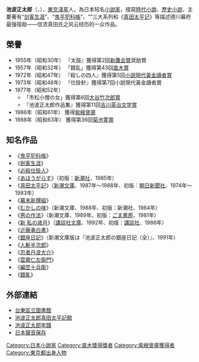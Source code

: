 {{Infobox writer
| name          = 池波 正太郎
| birth_date    = 1923年1月25日
| birth_place   = [[日本|日本]][[東京府|東京府]][[東京市|東京市]]淺草區（現[[東京都|東京都]][[台東區|台東區]][[淺草|淺草]]）
| death_date    = {{death date and age|1990|5|3|1923|1|25}}
| death_place   = [[日本|日本]][[東京都|東京都]][[千代田區|千代田區]][[神田和泉町|神田和泉町]]
| occupation    = [[小説家|小説家]]
| nationality   = {{JPN}}
| period        = 
| genre         = [[時代小説|時代小説]]、[[歴史小説|歴史小説]]
| subject       = 
| movement      = 
| notable_works = 
| awards        = 第43回[[直木三十五賞|直木三十五賞]]（1957年）<br />[[吉川英治文学賞|吉川英治文学賞]]（1977年）<br />[[紫綬褒章|紫綬褒章]]（1986年）<br />[[菊池寛賞|菊池寛賞]]（1988年）
| debut_works   = 
|image=Ikenami Shotaro.jpg|caption=|original=|pseudonym=|zi=|hao=|birthname=|birthdate=|birthplace=|deathdate=|deathplace=|notableworks=}}
'''池波正太郎'''（{{lang|ja|いけなみ しょうたろう}}，{{bd|1923年|1月25日|1990年|5月3日|Ikenami Shōtarō}}），[[東京|東京]][[淺草|淺草]]人，為日本知名[[小說家|小說家]]，擅寫[[時代小說|時代小說]]、[[歷史小說|歷史小說]]，主要著有“[[剑客生涯|剑客生涯]]”、“[[鬼平犯科帳|鬼平犯科帳]]”、“{{link-ja|殺手·藤枝梅安|仕掛人・藤枝梅安}}”三大系列和《[[真田太平记|真田太平记]]》等描述德川幕府最强宿敌——信浓真田氏之风云经历的一众作品。

== 榮譽 ==
* 1955年（昭和30年） 『太鼓』獲得第2回[[新鷹会賞|新鷹会賞]]奨励賞
* 1957年（昭和32年） 「錯乱」獲得第43回[[直木賞|直木賞]]
* 1972年（昭和47年） 『殺しの四人』獲得第5回[[小説現代黃金讀者賞|小説現代黃金讀者賞]]
* 1973年（昭和48年） 『仕掛針』獲得第7回小説現代黃金讀者賞
* 1977年（昭和52年）
**「市松小僧の女」獲得第6回[[大谷竹次郎賞|大谷竹次郎賞]]
**『池波正太郎作品集』獲得第11回[[吉川英治文学賞|吉川英治文学賞]]
* 1986年（昭和61年） 獲得[[紫綬褒章|紫綬褒章]]
* 1988年（昭和63年） 獲得第36回[[菊池寛賞|菊池寛賞]]

== 知名作品 ==
* 《[[鬼平犯科帳|鬼平犯科帳]]》
* 《[[劍客生涯|劍客生涯]]》
* 《[[必殺仕掛人|必殺仕掛人]]》
* 《[[あほうがらす|あほうがらす]]》（初版：[[新潮社|新潮社]]、1985年）
* 《[[真田太平記|真田太平記]]》（[[新潮文庫|新潮文庫]]、1987年～1988年、初版：[[朝日新聞社|朝日新聞社]]、1974年～1983年）
* 《[[幕末新撰組|幕末新撰組]]》
* 《[[むかしの味|むかしの味]]》（新潮文庫、1988年、初版：新潮社、1984年）
* 《[[男の作法|男の作法]]》（新潮文庫、1989年、初版：[[ごま書房|ごま書房]]、1981年）
* 《[[新_私の歳月|新 私の歳月]]》（[[講談社文庫|講談社文庫]]、1992年、初版：[[講談社|講談社]]、1986年）
* 《[[近藤勇白書|近藤勇白書]]》
* 《[[銀座日記|銀座日記]]》（新潮文庫版は『池波正太郎の銀座日記（全）』、1991年）
* 《[[人斬半次郎|人斬半次郎]]》
* 《[[忍者丹波大介|忍者丹波大介]]》
* 《[[雲霧仁左衛門|雲霧仁左衛門]]》
* 《[[編笠十兵衛_(小説)|編笠十兵衛]]》
* 《[[錯亂|錯亂]]》

== 外部連結 ==
* [http://www.taitocity.net/tai-lib/ 台東區立圖書館] {{Wayback|url=http://www.taitocity.net/tai-lib/ |date=20201029162107 }}
* [https://web.archive.org/web/20070702215645/http://www.city.ueda.nagano.jp/shokoka/ikenami2/top.htm 池波正太郎真田太平記館]
* [https://web.archive.org/web/20090614152359/http://homepage1.nifty.com/gorozo/ikenami/history.htm 池波正太郎年譜]
* [http://www.onsei.co.jp/ 日本聲音保存] {{Wayback|url=http://www.onsei.co.jp/ |date=20090721045953 }}


{{DEFAULTSORT:Ikenami Shōtarō}}
[[Category:日本小說家|Category:日本小說家]]
[[Category:直木獎得獎者|Category:直木獎得獎者]]
[[Category:紫綬褒章獲得者|Category:紫綬褒章獲得者]]
[[Category:東京都出身人物|Category:東京都出身人物]]